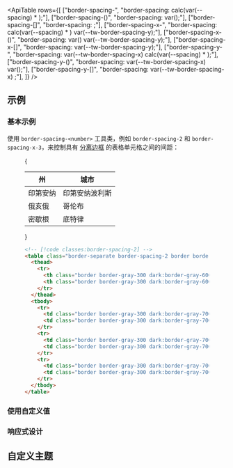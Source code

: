 

<ApiTable
  rows={[
    ["border-spacing-<number>", "border-spacing: calc(var(--spacing) * <number>);"],
    ["border-spacing-(<custom-property>)", "border-spacing: var(<custom-property>);"],
    ["border-spacing-[<value>]", "border-spacing: <value>;"],
    ["border-spacing-x-<number>", "border-spacing: calc(var(--spacing) * <number>) var(--tw-border-spacing-y);"],
    ["border-spacing-x-(<custom-property>)", "border-spacing: var(<custom-property>) var(--tw-border-spacing-y);"],
    ["border-spacing-x-[<value>]", "border-spacing: <value> var(--tw-border-spacing-y);"],
    ["border-spacing-y-<number>", "border-spacing: var(--tw-border-spacing-x) calc(var(--spacing) * <number>);"],
    ["border-spacing-y-(<custom-property>)", "border-spacing: var(--tw-border-spacing-x) var(<custom-property>);"],
    ["border-spacing-y-[<value>]", "border-spacing: var(--tw-border-spacing-x) <value>;"],
  ]}
/>

## 示例

### 基本示例

使用 `border-spacing-<number>` 工具类，例如 `border-spacing-2` 和 `border-spacing-x-3`，来控制具有 [分离边框](/docs/border-collapse#separating-table-borders) 的表格单元格之间的间距：

<Figure>

<Example padding={false}>
  {
    <div className="px-4 py-8 sm:px-8">
      <table className="w-full border-separate border-spacing-2 border border-gray-400 bg-white text-sm dark:border-gray-500 dark:bg-gray-800">
        <thead className="bg-gray-50 dark:bg-gray-700">
          <tr>
            <th className="w-1/2 border border-gray-300 p-4 text-left font-semibold text-gray-900 dark:border-gray-600 dark:text-gray-200">
              州
            </th>
            <th className="w-1/2 border border-gray-300 p-4 text-left font-semibold text-gray-900 dark:border-gray-600 dark:text-gray-200">
              城市
            </th>
          </tr>
        </thead>
        <tbody>
          <tr>
            <td className="border border-gray-300 p-4 text-gray-500 dark:border-gray-700 dark:text-gray-400">
              印第安纳
            </td>
            <td className="border border-gray-300 p-4 text-gray-500 dark:border-gray-700 dark:text-gray-400">
              印第安纳波利斯
            </td>
          </tr>
          <tr>
            <td className="border border-gray-300 p-4 text-gray-500 dark:border-gray-700 dark:text-gray-400">俄亥俄</td>
            <td className="border border-gray-300 p-4 text-gray-500 dark:border-gray-700 dark:text-gray-400">
              哥伦布
            </td>
          </tr>
          <tr>
            <td className="border border-gray-300 p-4 text-gray-500 dark:border-gray-700 dark:text-gray-400">
              密歇根
            </td>
            <td className="border border-gray-300 p-4 text-gray-500 dark:border-gray-700 dark:text-gray-400">
              底特律
            </td>
          </tr>
        </tbody>
      </table>
    </div>
  }
</Example>

```html
<!-- [!code classes:border-spacing-2] -->
<table class="border-separate border-spacing-2 border border-gray-400 dark:border-gray-500">
  <thead>
    <tr>
      <th class="border border-gray-300 dark:border-gray-600">州</th>
      <th class="border border-gray-300 dark:border-gray-600">城市</th>
    </tr>
  </thead>
  <tbody>
    <tr>
      <td class="border border-gray-300 dark:border-gray-700">印第安纳</td>
      <td class="border border-gray-300 dark:border-gray-700">印第安纳波利斯</td>
    </tr>
    <tr>
      <td class="border border-gray-300 dark:border-gray-700">俄亥俄</td>
      <td class="border border-gray-300 dark:border-gray-700">哥伦布</td>
    </tr>
    <tr>
      <td class="border border-gray-300 dark:border-gray-700">密歇根</td>
      <td class="border border-gray-300 dark:border-gray-700">底特律</td>
    </tr>
  </tbody>
</table>
```

</Figure>

### 使用自定义值

<UsingACustomValue element="table" utility="border-spacing" value="7px" name="边框间距" />

### 响应式设计

<ResponsiveDesign
  element="table"
  property="border-spacing"
  defaultClass="border-spacing-2"
  featuredClass="border-spacing-4"
/>

## 自定义主题

<CustomizingYourSpacingScale utility="border-spacing" />

